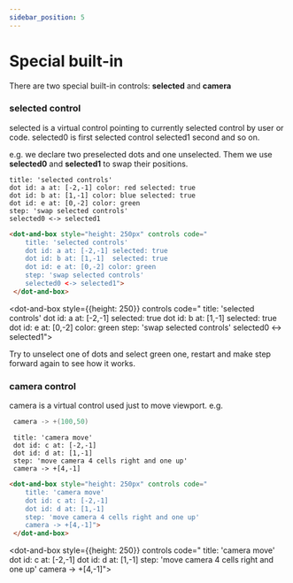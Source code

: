 ```yaml
---
sidebar_position: 5
---
```


# Special built-in

There are two special built-in controls: **selected** and **camera**

### **selected** control

selected is a virtual control pointing to currently selected control by user or code.
selected0 is first selected control selected1 second and so on.

e.g. we declare two preselected dots and one unselected. Them we use **selected0** and **selected1** to swap their positions.

```dabl tab showLineNumbers
title: 'selected controls'
dot id: a at: [-2,-1] color: red selected: true
dot id: b at: [1,-1] color: blue selected: true
dot id: e at: [0,-2] color: green
step: 'swap selected controls'
selected0 <-> selected1
```
```html tab showLineNumbers
<dot-and-box style="height: 250px" controls code="
    title: 'selected controls'
    dot id: a at: [-2,-1] selected: true
    dot id: b at: [1,-1]  selected: true
    dot id: e at: [0,-2] color: green
    step: 'swap selected controls'
    selected0 <-> selected1">
 </dot-and-box>
```

<dot-and-box style={{height: 250}} controls code="
    title: 'selected controls'
    dot id: a at: [-2,-1] selected: true
    dot id: b at: [1,-1] selected: true
    dot id: e at: [0,-2] color: green
    step: 'swap selected controls'
    selected0 <-> selected1">
 </dot-and-box>

Try to unselect one of dots and select green one, restart and make step forward again to see how it works.

### **camera** control
camera is a virtual control used just to move viewport.
e.g.
```C
 camera -> +(100,50)
 ```

```dabl tab showLineNumbers
 title: 'camera move'
 dot id: c at: [-2,-1]
 dot id: d at: [1,-1]
 step: 'move camera 4 cells right and one up'
 camera -> +[4,-1]
```
```html tab showLineNumbers
<dot-and-box style="height: 250px" controls code="
    title: 'camera move'
    dot id: c at: [-2,-1]
    dot id: d at: [1,-1]
    step: 'move camera 4 cells right and one up'
    camera -> +[4,-1]">
 </dot-and-box>
```

<dot-and-box style={{height: 250}} controls code="
    title: 'camera move'
    dot id: c at: [-2,-1]
    dot id: d at: [1,-1]
    step: 'move camera 4 cells right and one up'
    camera -> +[4,-1]">
 </dot-and-box>
